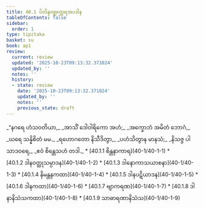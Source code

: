 ```yaml
---
title: 40.1 ပိလိန္ဒဝစ္ဆတ္ထေရအပဒါန
tableOfContents: false
sidebar:
  order: 1
type: tipitaka
basket: su
book: ap1
review:
  current: review
  updated: '2025-10-23T09:13:32.371024'
  updated_by: ''
  notes: ''
  history:
  - state: review
    date: '2025-10-23T09:13:32.371024'
    updated_by: ''
    notes: ''
    previous_state: draft
---
```



<ReviewStatus review={frontmatter.review} showDetails={true} />

<HypothesisAnnotation frontmatter={frontmatter} />

<DynamicBreadcrumb />

<Division number="1" book="ap1" e="ch" v="20" p="351">

<Paragraph number="4298" type="verses" book="ap1">
_“နဂရေ ဟံသဝတိယာ,_  
_အာသိံ ဒေါဝါရိကော အဟံ;_  
_အက္ခောဘံ အမိတံ ဘောဂံ,_  
_ဃရေ သန္နိစိတံ မမ._  



</Paragraph>

</Division>
<Division number="2" book="ap1" e="ch" v="20" p="351">

<Paragraph number="4299" type="verses" book="ap1">
_ရဟောဂတော နိသီဒိတွာ,_  
_ပဟံသိတွာန မာနသံ;_  
_နိသဇ္ဇ ပါသာဒဝရေ,_  
_ဧဝံ စိန္တေသဟံ တဒါ._  


</Paragraph>
</Division>

<TableOfContents book="ap1" section="40.1">
* [40.1.1 စိန္တနာကာရ](40-1/40-1-1)
* [40.1.2 ဒါနဝတ္ထုသမ္ပာဒန](40-1/40-1-2)
* [40.1.3 ဒါနောကာသယာစနာ](40-1/40-1-3)
* [40.1.4 နိမန္တနကထာ](40-1/40-1-4)
* [40.1.5 ဒါနပဋိယာဒန](40-1/40-1-5)
* [40.1.6 ဒါနကထာ](40-1/40-1-6)
* [40.1.7 ဗျာကရဏ](40-1/40-1-7)
* [40.1.8 ဒါနာနိသံသကထာ](40-1/40-1-8)
* [40.1.9 သာဓာရဏာနိသံသ](40-1/40-1-9)
</TableOfContents>